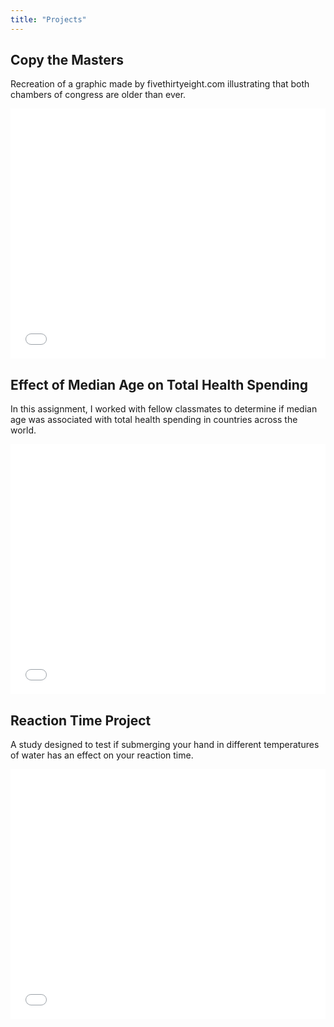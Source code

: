 ---
title: "Projects"
---

## Copy the Masters

Recreation of a graphic made by fivethirtyeight.com illustrating that both chambers of congress are older than ever.

![](copythemasters.html){width=100% height="400"}

## Effect of Median Age on Total Health Spending

In this assignment, I worked with fellow classmates to determine if median age was associated with total health spending in countries across the world.

![](finalproject.html){width=100% height="400"}

## Reaction Time Project

A study designed to test if submerging your hand in different temperatures of water has an effect on your reaction time.

![](Cash_Hartnett_Spiess_Stoen_FinalReport.pdf){width=100% height="400"}
